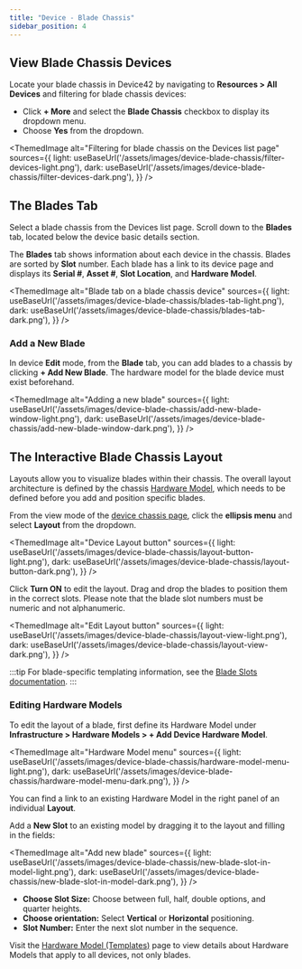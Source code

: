 ```yaml
---
title: "Device - Blade Chassis"
sidebar_position: 4
---
```



## View Blade Chassis Devices

Locate your blade chassis in Device42 by navigating to **Resources > All Devices** and filtering for blade chassis devices:

- Click **+ More** and select the **Blade Chassis** checkbox to display its dropdown menu.
- Choose **Yes** from the dropdown. 

<ThemedImage
  alt="Filtering for blade chassis on the Devices list page"
  sources={{
    light: useBaseUrl('/assets/images/device-blade-chassis/filter-devices-light.png'),
    dark: useBaseUrl('/assets/images/device-blade-chassis/filter-devices-dark.png'),
  }}
/>

## The Blades Tab

Select a blade chassis from the Devices list page. Scroll down to the **Blades** tab, located below the device basic details section.

The **Blades** tab shows information about each device in the chassis. Blades are sorted by **Slot** number. Each blade has a link to its device page and displays its **Serial #**, **Asset #**, **Slot Location**, and **Hardware Model**.

<ThemedImage
  alt="Blade tab on a blade chassis device"
  sources={{
    light: useBaseUrl('/assets/images/device-blade-chassis/blades-tab-light.png'),
    dark: useBaseUrl('/assets/images/device-blade-chassis/blades-tab-dark.png'),
  }}
/>

### Add a New Blade 

In device **Edit** mode, from the **Blade** tab, you can add blades to a chassis by clicking **+ Add New Blade**. The hardware model for the blade device must exist beforehand.

<ThemedImage
  alt="Adding a new blade"
  sources={{
    light: useBaseUrl('/assets/images/device-blade-chassis/add-new-blade-window-light.png'),
    dark: useBaseUrl('/assets/images/device-blade-chassis/add-new-blade-window-dark.png'),
  }}
/>

## The Interactive Blade Chassis Layout

Layouts allow you to visualize blades within their chassis. The overall layout architecture is defined by the chassis [Hardware Model](#editing-hardware-models), which needs to be defined before you add and position specific blades. 

From the view mode of the [device chassis page](#view-blade-chassis-devices), click the **ellipsis menu** and select **Layout** from the dropdown. 

<ThemedImage
  alt="Device Layout button"
  sources={{
    light: useBaseUrl('/assets/images/device-blade-chassis/layout-button-light.png'),
    dark: useBaseUrl('/assets/images/device-blade-chassis/layout-button-dark.png'),
  }}
/>

Click **Turn ON** to edit the layout. Drag and drop the blades to position them in the correct slots. Please note that the blade slot numbers must be numeric and not alphanumeric.

<ThemedImage
  alt="Edit Layout button"
  sources={{
    light: useBaseUrl('/assets/images/device-blade-chassis/layout-view-light.png'),
    dark: useBaseUrl('/assets/images/device-blade-chassis/layout-view-dark.png'),
  }}
/>


:::tip
For blade-specific templating information, see the [Blade Slots documentation](device-blade-slots.mdx).
:::

### Editing Hardware Models

To edit the layout of a blade, first define its Hardware Model under **Infrastructure > Hardware Models > + Add Device Hardware Model**. 

<ThemedImage
  alt="Hardware Model menu"
  sources={{
    light: useBaseUrl('/assets/images/device-blade-chassis/hardware-model-menu-light.png'),
    dark: useBaseUrl('/assets/images/device-blade-chassis/hardware-model-menu-dark.png'),
  }}
/>

You can find a link to an existing Hardware Model in the right panel of an individual **Layout**.

Add a **New Slot** to an existing model by dragging it to the layout and filling in the fields:

<ThemedImage
  alt="Add new blade"
  sources={{
    light: useBaseUrl('/assets/images/device-blade-chassis/new-blade-slot-in-model-light.png'),
    dark: useBaseUrl('/assets/images/device-blade-chassis/new-blade-slot-in-model-dark.png'),
  }}
/>

- **Choose Slot Size:**  Choose between full, half, double options, and quarter heights.
- **Choose orientation:** Select **Vertical** or **Horizontal** positioning.
- **Slot Number:** Enter the next slot number in the sequence.

Visit the [Hardware Model (Templates)](hardware-models-templates.mdx) page to view details about Hardware Models that apply to all devices, not only blades.
